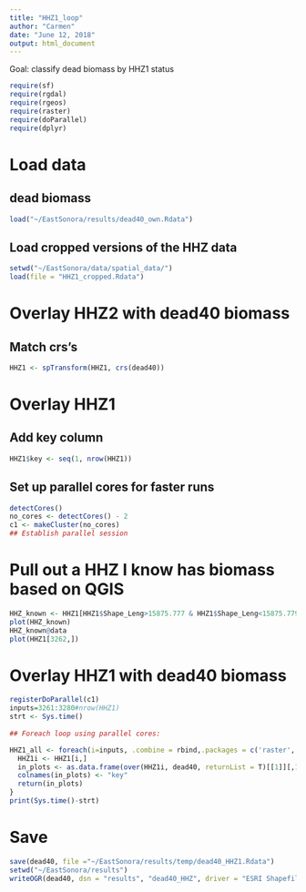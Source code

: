 ```yaml
---
title: "HHZ1_loop"
author: "Carmen"
date: "June 12, 2018"
output: html_document
---
```


Goal: classify dead biomass by HHZ1 status

```r
require(sf)
require(rgdal)
require(rgeos)
require(raster)
require(doParallel)
require(dplyr)
```

# Load data

## dead biomass
```r
load("~/EastSonora/results/dead40_own.Rdata")
```

## Load cropped versions of the HHZ data
```r
setwd("~/EastSonora/data/spatial_data/")
load(file = "HHZ1_cropped.Rdata")
```

# Overlay HHZ2 with dead40 biomass

## Match crs's
```r
HHZ1 <- spTransform(HHZ1, crs(dead40))
```

# Overlay HHZ1

## Add key column
```r
HHZ1$key <- seq(1, nrow(HHZ1))
```
 
## Set up parallel cores for faster runs
```r
detectCores()
no_cores <- detectCores() - 2 
c1 <- makeCluster(no_cores)
## Establish parallel session
```

# Pull out a HHZ I know has biomass based on QGIS
```r
HHZ_known <- HHZ1[HHZ1$Shape_Leng>15875.777 & HHZ1$Shape_Leng<15875.779 & HHZ1$Shape_Area>2573623.509 & HHZ1$Shape_Area<2573623.511,]
plot(HHZ_known)
HHZ_known@data
plot(HHZ1[3262,])
```


# Overlay HHZ1 with dead40 biomass
```r
registerDoParallel(c1)
inputs=3261:3280#nrow(HHZ1)
strt <- Sys.time()
  
## Foreach loop using parallel cores:

HHZ1_all <- foreach(i=inputs, .combine = rbind,.packages = c('raster','rgeos','tidyr','dplyr'), .errorhandling=c('stop')) %dopar% {
  HHZ1i <- HHZ1[i,]
  in_plots <- as.data.frame(over(HHZ1i, dead40, returnList = T)[[1]][,1])
  colnames(in_plots) <- "key"
  return(in_plots)
}
print(Sys.time()-strt)
```

# Save
```r
save(dead40, file ="~/EastSonora/results/temp/dead40_HHZ1.Rdata")
setwd("~/EastSonora/results")
writeOGR(dead40, dsn = "results", "dead40_HHZ", driver = "ESRI Shapefile", overwrite_layer = T)
```
